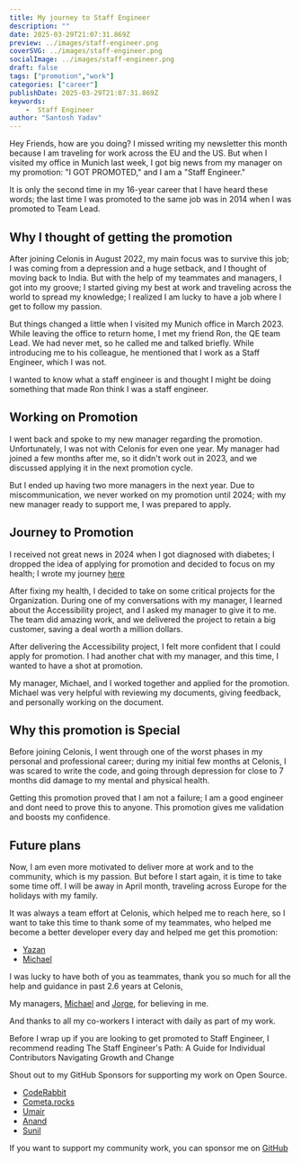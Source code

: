 ```yaml
---
title: My journey to Staff Engineer
description: ""
date: 2025-03-29T21:07:31.869Z
preview: ../images/staff-engineer.png
coverSVG: ../images/staff-engineer.png
socialImage: ../images/staff-engineer.png
draft: false
tags: ["promotion","work"]
categories: ["career"]
publishDate: 2025-03-29T21:07:31.869Z
keywords:
    -  Staff Engineer
author: "Santosh Yadav"
---
```



Hey Friends, how are you doing? I missed writing my newsletter this month because I am traveling for work across the EU and the US. But when I visited my office in Munich last week, I got big news from my manager on my promotion: "I GOT PROMOTED," and I am a "Staff Engineer."

It is only the second time in my 16-year career that I have heard these words; the last time I was promoted to the same job was in 2014 when I was promoted to Team Lead.

## Why I thought of getting the promotion
After joining Celonis in August 2022, my main focus was to survive this job; I was coming from a depression and a huge setback, and I thought of moving back to India.
But with the help of my teammates and managers, I got into my groove; I started giving my best at work and traveling across the world to spread my knowledge; I realized I am lucky to have a job where I get to follow my passion.

But things changed a little when I visited my Munich office in March 2023. While leaving the office to return home, I met my friend Ron, the QE team Lead. We had never met, so he called me and talked briefly. While introducing me to his colleague, he mentioned that I work as a Staff Engineer, which I was not. 

I wanted to know what a staff engineer is and thought I might be doing something that made Ron think I was a staff engineer. 

## Working on Promotion
I went back and spoke to my new manager regarding the promotion. Unfortunately, I was not with Celonis for even one year. My manager had joined a few months after me, so it didn't work out in 2023, and we discussed applying it in the next promotion cycle.

But I ended up having two more managers in the next year. Due to miscommunication, we never worked on my promotion until 2024; with my new manager ready to support me, I was prepared to apply.

## Journey to Promotion
I received not great news in 2024 when I got diagnosed with diabetes; I dropped the idea of applying for promotion and decided to focus on my health; I wrote my journey [here](https://www.santoshyadav.dev/blog/2024-09-29-fighting-the-invisible-battle-my-story-of-health-struggles/) 

After fixing my health, I decided to take on some critical projects for the Organization. During one of my conversations with my manager, I learned about the Accessibility project, and I asked my manager to give it to me. The team did amazing work, and we delivered the project to retain a big customer, saving a deal worth a million dollars.

After delivering the Accessibility project, I felt more confident that I could apply for promotion. I had another chat with my manager, and this time, I wanted to have a shot at promotion. 

My manager, Michael, and I worked together and applied for the promotion. Michael was very helpful with reviewing my documents, giving feedback, and personally working on the document.

## Why this promotion is Special
Before joining Celonis, I went through one of the worst phases in my personal and professional career; during my initial few months at Celonis, I was scared to write the code, and going through depression for close to 7 months did damage to my mental and physical health.

Getting this promotion proved that I am not a failure; I am a good engineer and dont need to prove this to anyone. This promotion gives me validation and boosts my confidence.

## Future plans
Now, I am even more motivated to deliver more at work and to the community, which is my passion. 
But before I start again, it is time to take some time off. I will be away in April month, traveling across Europe for the holidays with my family.

It was always a team effort at Celonis, which helped me to reach here, so I want to take this time to thank some of my teammates, who helped me become a better developer every day and helped me get this promotion:

- [Yazan](https://www.linkedin.com/in/yazanaabed/)
- [Michael](https://www.linkedin.com/in/michaelrosett/)

I was lucky to have both of you as teammates, thank you so much for all the help and guidance in past 2.6 years at Celonis,

My managers, [Michael](https://www.linkedin.com/in/michael-guntsch/) and [Jorge](https://www.linkedin.com/in/jorgeferrerzarzuela/), for believing in me.

And thanks to all my co-workers I interact with daily as part of my work.

Before I wrap up if you are looking to get promoted to Staff Engineer, I recommend reading The Staff Engineer's Path: A Guide for Individual Contributors Navigating Growth and Change
 

Shout out to my GitHub Sponsors for supporting my work on Open Source.

- [CodeRabbit](https://www.coderabbit.ai/)
- [Cometa.rocks](https://github.com/cometa-rocks/)
- [Umair](https://twitter.com/_UmairHafeez_)
- [Anand](https://twitter.com/AnandChowdhary)
- [Sunil](https://twitter.com/sunil_designer)

If you want to support my community work, you can sponsor me on [GitHub](https://github.com/sponsors/santoshyadavdev)